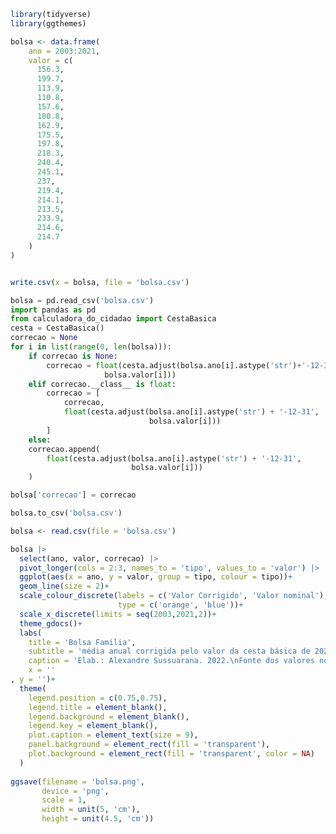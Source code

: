 ```{r base_de_dados}

library(tidyverse)
library(ggthemes)

bolsa <- data.frame(
    ano = 2003:2021,
    valor = c(
      156.3,
      199.7,
      113.9,
      110.8,
      157.6,
      180.8,
      162.9,
      175.5,
      197.8,
      218.3,
      240.4,
      245.1,
      237,
      219.4,
      214.1,
      213.5,
      233.9,
      214.6,
      214.7
    )
)


write.csv(x = bolsa, file = 'bolsa.csv')
```

```{python}

bolsa = pd.read_csv('bolsa.csv')
import pandas as pd
from calculadora_do_cidadao import CestaBasica
cesta = CestaBasica()
correcao = None
for i in list(range(0, len(bolsa))):
    if correcao is None:
        correcao = float(cesta.adjust(bolsa.ano[i].astype('str')+'-12-31',
                     bolsa.valor[i]))
    elif correcao.__class__ is float:
        correcao = [
            correcao,
            float(cesta.adjust(bolsa.ano[i].astype('str') + '-12-31',
                               bolsa.valor[i]))
        ]
    else:
    correcao.append(
        float(cesta.adjust(bolsa.ano[i].astype('str') + '-12-31',
                           bolsa.valor[i]))
    )

bolsa['correcao'] = correcao

bolsa.to_csv('bolsa.csv')
```

```{r}
bolsa <- read.csv(file = 'bolsa.csv')

bolsa |>
  select(ano, valor, correcao) |>
  pivot_longer(cols = 2:3, names_to = 'tipo', values_to = 'valor') |>
  ggplot(aes(x = ano, y = valor, group = tipo, colour = tipo))+
  geom_line(size = 2)+
  scale_colour_discrete(labels = c('Valor Corrigido', 'Valor nominal'),
                        type = c('orange', 'blue'))+
  scale_x_discrete(limits = seq(2003,2021,2))+
  theme_gdocs()+
  labs(
    title = 'Bolsa Familia',
    subtitle = 'média anual corrigida pelo valor da cesta básica de 2021',
    caption = 'Elab.: Alexandre Sussuarana. 2022.\nFonte dos valores nominais: Poder360 (https://t.co/2SiwiNOPvv).\nCorreção monetária: DIEESE/Pacote Python de @cuducos (https://t.co/VvCQlObglk).',
    x = ''
, y = '')+
  theme(
    legend.position = c(0.75,0.75),
    legend.title = element_blank(),
    legend.background = element_blank(),
    legend.key = element_blank(),
    plot.caption = element_text(size = 9),
    panel.background = element_rect(fill = 'transparent'),
    plot.background = element_rect(fill = 'transparent', color = NA)
  )
  
ggsave(filename = 'bolsa.png',
       device = 'png',
       scale = 1,
       width = unit(5, 'cm'),
       height = unit(4.5, 'cm'))
```


